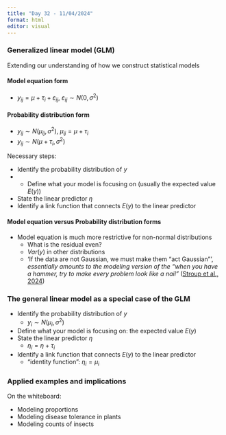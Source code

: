 ```yaml
---
title: "Day 32 - 11/04/2024"
format: html
editor: visual
---
```


### Generalized linear model (GLM) 

Extending our understanding of how we construct statistical models   

#### Model equation form  

- $y_{ij} = \mu + \tau_i + \varepsilon_{ij}, \ \varepsilon_{ij}\sim N(0,\sigma^2)$  

#### Probability distribution form  

- $y_{ij}\sim N(\mu_{ij},\sigma^2), \ \mu_{ij} = \mu + \tau_i$
- $y_{ij}\sim N(\mu + \tau_i,\sigma^2)$  

Necessary steps:  

- Identify the probability distribution of $y$  
- - Define what your model is focusing on (usually the expected value $E(y)$)  
- State the linear predictor $\eta$  
- Identify a link function that connects $E(y)$ to the linear predictor  

#### Model equation versus Probability distribution forms  

- Model equation is much more restrictive for non-normal distributions  
  - What is the residual even?  
  - $Var(y)$ in other distributions  
  - 'If the data are not Gaussian, we must make them "act Gaussian"', *essentially amounts to the modeling version of the "when you have a hammer, try to make every problem look like a nail"* ([Stroup et al., 2024](https://www.routledge.com/Generalized-Linear-Mixed-Models-Modern-Concepts-Methods-and-Applications/Stroup-Ptukhina-Garai/p/book/9781498755566?srsltid=AfmBOoo-C2dJm7p5SEH4mizPbgCJC_a8nHQ-mvKc91FaplWRSM499OkL))  


### The general linear model as a special case of the GLM   

- Identify the probability distribution of $y$  
  - $y_i \sim N(\mu_i, \sigma^2)$
- Define what your model is focusing on: the expected value $E(y)$  
- State the linear predictor $\eta$  
  - $\eta_i = \eta + \tau_i$  
- Identify a link function that connects $E(y)$ to the linear predictor  
  - "identity function": $\eta_i = \mu_i$

### Applied examples and implications  

On the whiteboard:  

- Modeling proportions     
- Modeling disease tolerance in plants   
- Modeling counts of insects   






